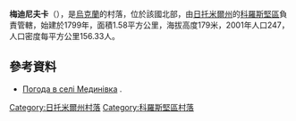 {{coord|50|58|26|N|28|57|36|E|scale:30000|display=title}}

'''梅迪尼夫卡'''（{{lang-uk|Мединівка}}），是[[烏克蘭|烏克蘭]]的村落，位於該國北部，由[[日托米爾州|日托米爾州]]的[[科羅斯堅區|科羅斯堅區]]負責管轄，始建於1799年，面積1.58平方公里，海拔高度179米，2001年人口247，人口密度每平方公里156.33人。

==參考資料==
* [http://weather.in.ua/ua/zhitomirskaja/15339 Погода в селі Мединівка] {{Wayback|url=http://weather.in.ua/ua/zhitomirskaja/15339 |date=20111219120254 }}.

{{DEFAULTSORT:Мединівка}}
[[Category:日托米爾州村落|Category:日托米爾州村落]]
[[Category:科羅斯堅區村落|Category:科羅斯堅區村落]]


{{Zhytomyr-geo-stub}}